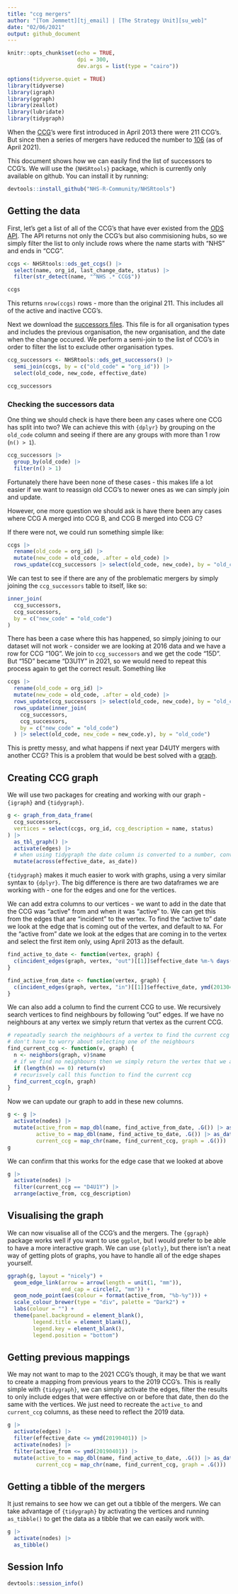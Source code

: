```yaml
---
title: "ccg mergers"
author: "[Tom Jemmett][tj_email] | [The Strategy Unit][su_web]"
date: "02/06/2021"
output: github_document
---
```


```r
knitr::opts_chunk$set(echo = TRUE,
                      dpi = 300,
                      dev.args = list(type = "cairo"))

options(tidyverse.quiet = TRUE)
library(tidyverse)
library(igraph)
library(ggraph)
library(zeallot)
library(lubridate)
library(tidygraph)
```

When the [CCG][ccgs]'s were first introduced in April 2013 there were 211 CCG's. But since then a series of mergers have reduced the number to [106][ccg21] (as of April 2021).

This document shows how we can easily find the list of successors to CCG's. We will use the `{NHSRtools}` package, which is currently only available on github. You can install it by running:

```r
devtools::install_github("NHS-R-Community/NHSRtools")
```

## Getting the data

First, let's get a list of all of the CCG's that have ever existed from the [ODS API][ods_api]. The API returns not only the CCG's but also commisioning hubs, so we simply filter the list to only include rows where the name starts with "NHS" and ends in "CCG".

```r
ccgs <- NHSRtools::ods_get_ccgs() |>
  select(name, org_id, last_change_date, status) |>
  filter(str_detect(name, "^NHS .* CCG$"))

ccgs
```

This returns `nrow(ccgs)` rows - more than the original 211. This includes all of the active and inactive CCG's.

Next we download the [successors files][ods_downloads]. This file is for all organisation types and includes the previous organisation, the new organisation, and the date when the change occured. We perform a semi-join to the list of CCG's in order to filter the list to exclude other organisation types.

```r
ccg_successors <- NHSRtools::ods_get_successors() |>
  semi_join(ccgs, by = c("old_code" = "org_id")) |>
  select(old_code, new_code, effective_date)

ccg_successors
```

### Checking the successors data

One thing we should check is have there been any cases where one CCG has split into two? We can achieve this with `{dplyr}` by grouping on the `old_code` column and seeing if there are any groups with more than 1 row (`n() > 1`).

```r
ccg_successors |>
  group_by(old_code) |>
  filter(n() > 1)
```

Fortunately there have been none of these cases - this makes life a lot easier if we want to reassign old CCG's to newer ones as we can simply join and update.

However, one more question we should ask is have there been any cases where CCG A merged into CCG B, and CCG B merged into CCG C?

If there were not, we could run something simple like:

```r
ccgs |>
  rename(old_code = org_id) |>
  mutate(new_code = old_code, .after = old_code) |>
  rows_update(ccg_successors |> select(old_code, new_code), by = "old_code")
```

We can test to see if there are any of the problematic mergers by simply joining the `ccg_successors` table to itself, like so:

```r
inner_join(
  ccg_successors,
  ccg_successors,
  by = c("new_code" = "old_code")
)
```

There has been a case where this has happened, so simply joining to our dataset will not work - consider we are looking at 2016 data and we have a row for CCG "10G". We join to `ccg_successors` and we get the code "15D". But "15D" became "D3U1Y" in 2021, so we would need to repeat this process again to get the correct result. Something like


```r
ccgs |>
  rename(old_code = org_id) |>
  mutate(new_code = old_code, .after = old_code) |>
  rows_update(ccg_successors |> select(old_code, new_code), by = "old_code") |>
  rows_update(inner_join(
    ccg_successors,
    ccg_successors,
    by = c("new_code" = "old_code")
  ) |> select(old_code, new_code = new_code.y), by = "old_code")
```

This is pretty messy, and what happens if next year D4U1Y mergers with another CCG? This is a problem that would be best solved with a [graph][graph].

## Creating CCG graph

We will use two packages for creating and working with our graph - `{igraph}` and `{tidygraph}`.

```r
g <- graph_from_data_frame(
  ccg_successors,
  vertices = select(ccgs, org_id, ccg_description = name, status)
) |>
  as_tbl_graph() |>
  activate(edges) |>
  # when using tidygraph the date column is converted to a number, convert back to a date
  mutate(across(effective_date, as_date))
```

`{tidygraph}` makes it much easier to work with graphs, using a very similar syntax to `{dplyr}`. The big difference is there are two dataframes we are working with - one for the edges and one for the vertices.

We can add extra columns to our vertices - we want to add in the date that the CCG was "active" from and when it was "active" to. We can get this from the edges that are "incident" to the vertex. To find the "active to" date we look at the edge that is coming out of the vertex, and default to `NA`. For the "active from" date we look at the edges that are coming in to the vertex and select the first item only, using April 2013 as the default.

```r
find_active_to_date <- function(vertex, graph) {
  c(incident_edges(graph, vertex, "out")[[1]]$effective_date %m-% days(1), as_date(NA))[[1]]
}

find_active_from_date <- function(vertex, graph) {
  c(incident_edges(graph, vertex, "in")[[1]]$effective_date, ymd(20130401))[[1]]
}
```

We can also add a column to find the current CCG to use. We recursively search vertices to find neighbours by following "out" edges. If we have no neighbours at any vertex we simply return that vertex as the current CCG.

```r
# repeatadly search the neighbours of a vertex to find the current ccg - each vertex only has one "out" edge, so we
# don't have to worry about selecting one of the neighbours
find_current_ccg <- function(v, graph) {
  n <- neighbors(graph, v)$name
  # if we find no neighbours then we simply return the vertex that we are at
  if (length(n) == 0) return(v)
  # recurisvely call this function to find the current ccg
  find_current_ccg(n, graph) 
}
```

Now we can update our graph to add in these new columns.

```r
g <- g |>
  activate(nodes) |>
  mutate(active_from = map_dbl(name, find_active_from_date, .G()) |> as_date(),
         active_to = map_dbl(name, find_active_to_date, .G()) |> as_date(),
         current_ccg = map_chr(name, find_current_ccg, graph = .G()))
g
```

We can confirm that this works for the edge case that we looked at above

```r
g |>
  activate(nodes) |>
  filter(current_ccg == "D4U1Y") |>
  arrange(active_from, ccg_description)
```

## Visualising the graph

We can now visualise all of the CCG's and the mergers. The `{ggraph}` package works well if you want to use `ggplot`, but I would prefer to be able to have a more interactive graph. We can use `{plotly}`, but there isn't a neat way of getting plots of graphs, you have to handle all of the edge shapes yourself.

```r
ggraph(g, layout = "nicely") +
  geom_edge_link(arrow = arrow(length = unit(1, "mm")),
                 end_cap = circle(2, "mm")) +
  geom_node_point(aes(colour = format(active_from, "%b-%y"))) +
  scale_colour_brewer(type = "div", palette = "Dark2") +
  labs(colour = "") +
  theme(panel.background = element_blank(),
        legend.title = element_blank(),
        legend.key = element_blank(),
        legend.position = "bottom")
```

## Getting previous mappings

We may not want to map to the 2021 CCG's though, it may be that we want to create a mapping from previous years to the 2019 CCG's. This is really simple with `{tidygraph}`, we can simply activate the edges, filter the results to only include edges that were effective on or before that date, then do the same with the vertices. We just need to recreate the `active_to` and `current_ccg` columns, as these need to reflect the 2019 data.

```r
g |>
  activate(edges) |>
  filter(effective_date <= ymd(20190401)) |>
  activate(nodes) |>
  filter(active_from <= ymd(20190401)) |>
  mutate(active_to = map_dbl(name, find_active_to_date, .G()) |> as_date(),
         current_ccg = map_chr(name, find_current_ccg, graph = .G()))
```

## Getting a tibble of the mergers

It just remains to see how we can get out a tibble of the mergers. We can take advantage of `{tidygraph}` by activating the vertices and running `as_tibble()` to get the data as a tibble that we can easily work with.

```r
g |>
  activate(nodes) |>
  as_tibble()
```

## Session Info

```r
devtools::session_info()
```

[tj_email]: mailto:thomas.jemmett@nhs.net
[su_web]: https://www.strategyunitwm.nhs.uk/
[ccgs]: https://www.england.nhs.uk/commissioning/who-commissions-nhs-services/ccgs/
[ccg21]: https://geoportal.statistics.gov.uk/datasets/48fc517976fd495c80a2fbde97b103e6_0/explore
[ods_api]: https://digital.nhs.uk/services/organisation-data-service/guidance-for-developers/search-endpoint
[ods_downloads]: https://digital.nhs.uk/services/organisation-data-service/data-downloads/miscellaneous
[graph]: https://en.wikipedia.org/wiki/Graph_(abstract_data_type)
